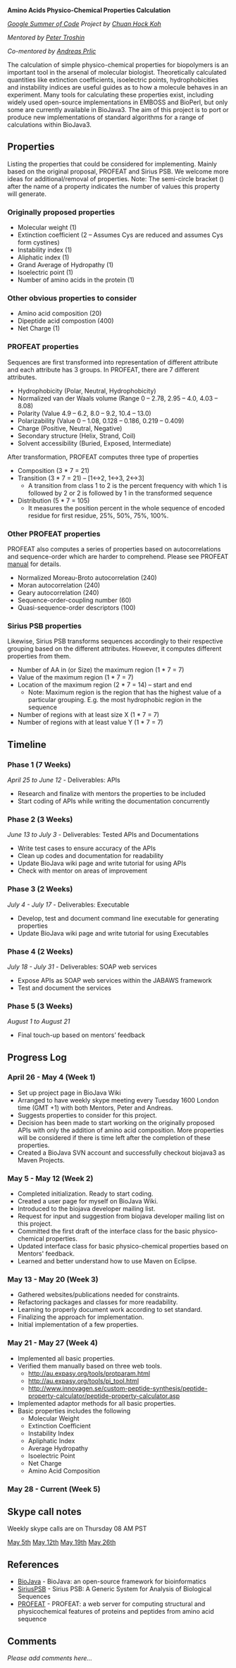 '''Amino Acids Physico-Chemical Properties Calculation'''

''[[Google Summer of Code]] Project by [[Chuan Hock Koh]]''

''Mentored by [http://biojava.org/wiki/User:Ptroshin Peter Troshin]''

''Co-mentored by [[Andreas Prlic]]''

The calculation of simple physico-chemical properties for biopolymers is an important tool in the arsenal of molecular biologist. Theoretically calculated quantities like extinction coefficients, isoelectric points, hydrophobicities and instability indices are useful guides as to how a molecule behaves in an experiment. Many tools for calculating these properties exist, including widely used open-source implementations in EMBOSS and BioPerl, but only some are currently available in BioJava3. The aim of this project is to port or produce new implementations of standard algorithms for a range of calculations within BioJava3.

==Properties==
Listing the properties that could be considered for implementing. Mainly based on the original proposal, PROFEAT and Sirius PSB.
We welcome more ideas for additional/removal of properties.
Note: The semi-circle bracket () after the name of a property indicates the number of values this property will generate.

===Originally proposed properties===
* Molecular weight (1)
* Extinction coefficient (2 – Assumes Cys are reduced and assumes Cys form cystines)
* Instability index (1)
* Aliphatic index (1)
* Grand Average of Hydropathy (1)
* Isoelectric point (1)
* Number of amino acids in the protein (1)

===Other obvious properties to consider===
* Amino acid composition (20)
* Dipeptide acid compostion (400)
* Net Charge (1)

===PROFEAT properties===
Sequences are first transformed into representation of different attribute and each attribute has 3 groups. In PROFEAT, there are 7 different attributes.
* Hydrophobicity (Polar, Neutral, Hydrophobicity)
* Normalized van der Waals volume (Range 0 – 2.78, 2.95 – 4.0, 4.03 – 8.08)
* Polarity (Value 4.9 – 6.2, 8.0 – 9.2, 10.4 – 13.0)
* Polarizability (Value 0 – 1.08, 0.128 – 0.186, 0.219 – 0.409)
* Charge (Positive, Neutral, Negative)
* Secondary structure (Helix, Strand, Coil)
* Solvent accessibility (Buried, Exposed, Intermediate)

After transformation, PROFEAT computes three type of properties
* Composition (3 * 7 = 21)
* Transition (3 * 7 = 21) – [1<->2, 1<->3, 2<->3]
** A transition from class 1 to 2 is the percent frequency with which 1 is followed by 2 or 2 is followed by 1 in the transformed sequence
* Distribution (5 * 7 = 105)
** It measures the position percent in the whole sequence of encoded residue for first residue, 25%, 50%, 75%, 100%.

===Other PROFEAT properties===
PROFEAT also computes a series of properties based on autocorrelations and sequence-order which are harder to comprehend.
Please see PROFEAT [http://jing.cz3.nus.edu.sg/prof/prof_manual.pdf manual] for details.
* Normalized Moreau-Broto autocorrelation (240)
* Moran autocorrelation (240)
* Geary autocorrelation (240)
* Sequence-order-coupling number (60)
* Quasi-sequence-order descriptors (100)

===Sirius PSB properties===
Likewise, Sirius PSB transforms sequences accordingly to their respective grouping based on the different attributes. However, it computes different properties from them.
* Number of AA in (or Size) the maximum region (1 * 7 = 7)
* Value of the maximum region (1 * 7 = 7)
* Location of the maximum region (2 * 7 = 14) – start and end
** Note: Maximum region is the region that has the highest value of a particular grouping. E.g. the most hydrophobic region in the sequence
* Number of regions with at least size X (1 * 7 = 7)
* Number of regions with at least value Y (1 * 7 = 7)


==Timeline==

===Phase 1 (7 Weeks)===

''April 25 to June 12'' - Deliverables: APIs

* Research and finalize with mentors the properties to be included
* Start coding of APIs while writing the documentation concurrently

===Phase 2 (3 Weeks)===

''June 13 to July 3'' - Deliverables: Tested APIs and Documentations

* Write test cases to ensure accuracy of the APIs
* Clean up codes and documentation for readability
* Update BioJava wiki page and write tutorial for using APIs
* Check with mentor on areas of improvement

===Phase 3 (2 Weeks)===

''July 4 - July 17'' - Deliverables: Executable

* Develop, test and document command line executable for generating properties
* Update BioJava wiki page and write tutorial for using Executables

===Phase 4 (2 Weeks)===

''July 18 - July 31'' - Deliverables: SOAP web services

* Expose APIs as SOAP web services within the JABAWS framework
* Test and document the services

===Phase 5 (3 Weeks)===
 
''August 1 to August 21''

* Final touch-up based on mentors’ feedback

==Progress Log==

===April 26 - May 4 (Week 1)===

* Set up project page in BioJava Wiki
* Arranged to have weekly skype meeting every Tuesday 1600 London time (GMT +1) with both Mentors, Peter and Andreas.
* Suggests properties to consider for this project.
* Decision has been made to start working on the originally proposed APIs with only the addition of amino acid composition. More properties will be considered if there is time left after the completion of these properties.
* Created a BioJava SVN account and successfully checkout biojava3 as Maven Projects.

===May 5 - May 12 (Week 2)===

* Completed initialization. Ready to start coding.
* Created a user page for myself on BioJava Wiki.
* Introduced to the biojava developer mailing list.
* Request for input and suggestion from biojava developer mailing list on this project.
* Committed the first draft of the interface class for the basic physico-chemical properties.
* Updated interface class for basic physico-chemical properties based on Mentors' feedback.
* Learned and better understand how to use Maven on Eclipse.

===May 13 - May 20 (Week 3)===

* Gathered websites/publications needed for constraints.
* Refactoring packages and classes for more readability.
* Learning to properly document work according to set standard.
* Finalizing the approach for implementation.
* Initial implementation of a few properties.

===May 21 - May 27 (Week 4)===

* Implemented all basic properties.
* Verified them manually based on three web tools.
** http://au.expasy.org/tools/protparam.html
** http://au.expasy.org/tools/pi_tool.html
** http://www.innovagen.se/custom-peptide-synthesis/peptide-property-calculator/peptide-property-calculator.asp
* Implemented adaptor methods for all basic properties.
* Basic properties includes the following
** Molecular Weight
** Extinction Coefficient
** Instability Index
** Apliphatic Index
** Average Hydropathy
** Isoelectric Point
** Net Charge
** Amino Acid Composition

===May 28 - Current (Week 5)===

== Skype call notes ==

Weekly skype calls are on Thursday 08 AM PST

[[aapropsSkype_20110505|May 5th]]
[[aapropsSkype_20110512|May 12th]]
[[aapropsSkype_20110519|May 19th]]
[[aapropsSkype_20110526|May 26th]]

==References==

* [http://bioinformatics.oxfordjournals.org/content/24/18/2096.abstract BioJava] - BioJava: an open-source framework for bioinformatics
* [http://www.worldscinet.com/jbcb/07/0706/S0219720009004436.html SiriusPSB] - Sirius PSB: A Generic System for Analysis of Biological Sequences
* [http://nar.oxfordjournals.org/content/34/suppl_2/W32.abstract PROFEAT] - PROFEAT: a web server for computing structural and physicochemical features of proteins and peptides from amino acid sequence

==Comments==
''Please add comments here...''